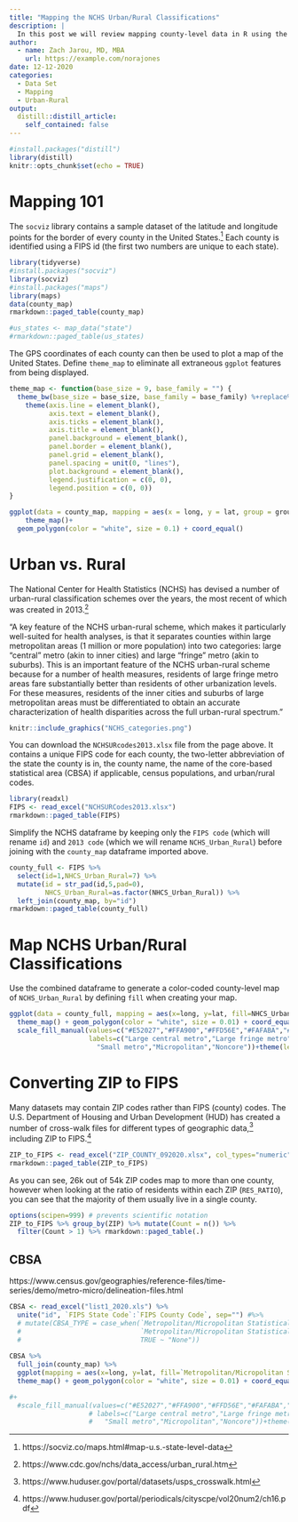 ```yaml
---
title: "Mapping the NCHS Urban/Rural Classifications"
description: |
  In this post we will review mapping county-level data in R using the National Center for Health Statistics (NCHS) six-tier Urban-Rural Classification System. 
author:
  - name: Zach Jarou, MD, MBA
    url: https://example.com/norajones
date: 12-12-2020
categories:
  - Data Set
  - Mapping
  - Urban-Rural
output:
  distill::distill_article:
    self_contained: false
---
```



```r
#install.packages("distill")
library(distill)
knitr::opts_chunk$set(echo = TRUE)
```

# Mapping 101

The `socviz` library contains a sample dataset of the latitude and longitude points for the border of every county in the United States.^[https://socviz.co/maps.html#map-u.s.-state-level-data] Each county is identified using a FIPS id (the first two numbers are unique to each state).

```r
library(tidyverse)
#install.packages("socviz")
library(socviz)
#install.packages("maps")
library(maps)
data(county_map)
rmarkdown::paged_table(county_map)
```

```r
#us_states <- map_data("state")
#rmarkdown::paged_table(us_states)
```

The GPS coordinates of each county can then be used to plot a map of the United States. Define `theme_map` to eliminate all extraneous `ggplot` features from being displayed.

```r
theme_map <- function(base_size = 9, base_family = "") {
  theme_bw(base_size = base_size, base_family = base_family) %+replace%
    theme(axis.line = element_blank(),
          axis.text = element_blank(),
          axis.ticks = element_blank(),
          axis.title = element_blank(),
          panel.background = element_blank(),
          panel.border = element_blank(),
          panel.grid = element_blank(),
          panel.spacing = unit(0, "lines"),
          plot.background = element_blank(),
          legend.justification = c(0, 0),
          legend.position = c(0, 0))
}

ggplot(data = county_map, mapping = aes(x = long, y = lat, group = group))+
    theme_map()+
  geom_polygon(color = "white", size = 0.1) + coord_equal()
```

# Urban vs. Rural

The National Center for Health Statistics (NCHS) has devised a number of urban-rural classification schemes over the years, the most recent of which was created in 2013.^[https://www.cdc.gov/nchs/data_access/urban_rural.htm] 

"A key feature of the NCHS urban-rural scheme, which makes it particularly well-suited for health analyses, is that it separates counties within large metropolitan areas (1 million or more population) into two categories: large “central” metro (akin to inner cities) and large “fringe” metro (akin to suburbs). This is an important feature of the NCHS urban-rural scheme because for a number of health measures, residents of large fringe metro areas fare substantially better than residents of other urbanization levels. For these measures, residents of the inner cities and suburbs of large metropolitan areas must be differentiated to obtain an accurate characterization of health disparities across the full urban-rural spectrum."

```r
knitr::include_graphics("NCHS_categories.png")
```

You can download the `NCHSURcodes2013.xlsx` file from the page above. It contains a unique FIPS code for each county, the two-letter abbreviation of the state the county is in, the county name, the name of the core-based statistical area (CBSA) if applicable, census populations, and urban/rural codes.

```r
library(readxl)
FIPS <- read_excel("NCHSURCodes2013.xlsx")
rmarkdown::paged_table(FIPS)
```

Simplify the NCHS dataframe by keeping only the `FIPS code` (which will rename `id`) and  `2013 code` (which we will rename `NCHS_Urban_Rural`) before joining with the `county_map` dataframe imported above.

```r
county_full <- FIPS %>% 
  select(id=1,NHCS_Urban_Rural=7) %>% 
  mutate(id = str_pad(id,5,pad=0),
         NHCS_Urban_Rural=as.factor(NHCS_Urban_Rural)) %>% 
  left_join(county_map, by="id")
rmarkdown::paged_table(county_full)
```

# Map NCHS Urban/Rural Classifications

Use the combined dataframe to generate a color-coded county-level map of `NCHS_Urban_Rural` by defining `fill` when creating your map.

```r
ggplot(data = county_full, mapping = aes(x=long, y=lat, fill=NHCS_Urban_Rural, group=group))+
  theme_map() + geom_polygon(color = "white", size = 0.01) + coord_equal() +
  scale_fill_manual(values=c("#E52027","#FFA900","#FFD56E","#FAFABA","#A2DA58","#3E792F"),
                    labels=c("Large central metro","Large fringe metro","Medium metro",
                      "Small metro","Micropolitan","Noncore"))+theme(legend.position="right")
```

# Converting ZIP to FIPS

Many datasets may contain ZIP codes rather than FIPS (county) codes. The U.S. Department of Housing and Urban Development (HUD) has created a number of cross-walk files for different types of geographic data,^[https://www.huduser.gov/portal/datasets/usps_crosswalk.html] including ZIP to FIPS.^[https://www.huduser.gov/portal/periodicals/cityscpe/vol20num2/ch16.pdf]

```r
ZIP_to_FIPS <- read_excel("ZIP_COUNTY_092020.xlsx", col_types="numeric")
rmarkdown::paged_table(ZIP_to_FIPS)
```

As you can see, 26k out of 54k ZIP codes map to more than one county, however when looking at the ratio of residents within each ZIP (`RES_RATIO`), you can see that the majority of them usually live in a single county.

```r
options(scipen=999) # prevents scientific notation
ZIP_to_FIPS %>% group_by(ZIP) %>% mutate(Count = n()) %>% 
  filter(Count > 1) %>% rmarkdown::paged_table(.)
```
## CBSA

https://www.census.gov/geographies/reference-files/time-series/demo/metro-micro/delineation-files.html

```r
CBSA <- read_excel("list1_2020.xls") %>% 
  unite("id", `FIPS State Code`:`FIPS County Code`, sep="") #%>% 
  # mutate(CBSA_TYPE = case_when(`Metropolitan/Micropolitan Statistical Area` == "Metropolitan Statistical Area" ~ "Metropolitan",
  #                              `Metropolitan/Micropolitan Statistical Area` == "Micropolitan Statistical Area" ~ "Micropolitan",
  #                              TRUE ~ "None"))
  
CBSA %>%   
  full_join(county_map) %>% 
  ggplot(mapping = aes(x=long, y=lat, fill=`Metropolitan/Micropolitan Statistical Area`, group=group))+
  theme_map() + geom_polygon(color = "white", size = 0.01) + coord_equal() + theme(legend.position = "right")

#+
  #scale_fill_manual(values=c("#E52027","#FFA900","#FFD56E","#FAFABA","#A2DA58","#3E792F"),
                    # labels=c("Large central metro","Large fringe metro","Medium metro",
                    #   "Small metro","Micropolitan","Noncore"))+theme(legend.position="right")
```

